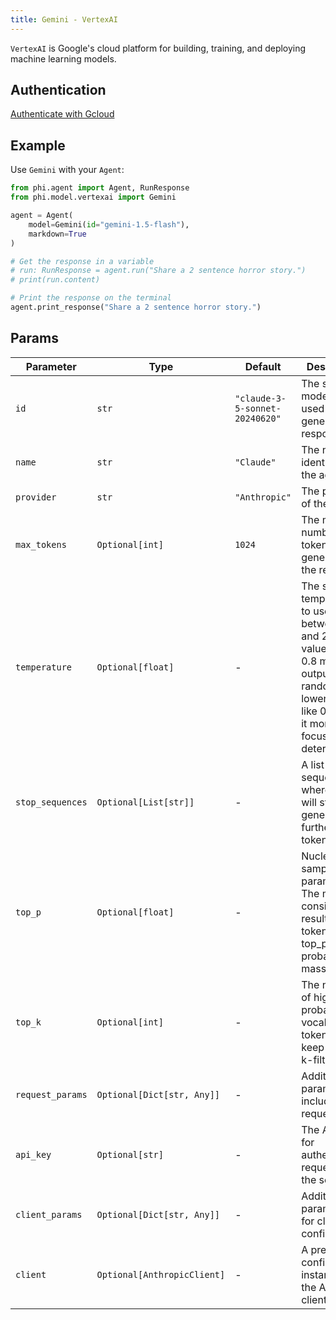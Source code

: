 ```yaml
---
title: Gemini - VertexAI
---
```


`VertexAI` is Google's cloud platform for building, training, and deploying machine learning models.

## Authentication

[Authenticate with Gcloud](https://cloud.google.com/vertex-ai/generative-ai/docs/start/quickstarts/quickstart-multimodal)

## Example

Use `Gemini` with your `Agent`:

<CodeGroup>

```python agent.py
from phi.agent import Agent, RunResponse
from phi.model.vertexai import Gemini

agent = Agent(
    model=Gemini(id="gemini-1.5-flash"),
    markdown=True
)

# Get the response in a variable
# run: RunResponse = agent.run("Share a 2 sentence horror story.")
# print(run.content)

# Print the response on the terminal
agent.print_response("Share a 2 sentence horror story.")
```

</CodeGroup>

## Params

| Parameter        | Type                        | Default                        | Description                                                                                                                                                               |
| ---------------- | --------------------------- | ------------------------------ | ------------------------------------------------------------------------------------------------------------------------------------------------------------------------- |
| `id`             | `str`                       | `"claude-3-5-sonnet-20240620"` | The specific model ID used for generating responses.                                                                                                                      |
| `name`           | `str`                       | `"Claude"`                     | The name identifier for the agent.                                                                                                                                        |
| `provider`       | `str`                       | `"Anthropic"`                  | The provider of the model.                                                                                                                                                |
| `max_tokens`     | `Optional[int]`             | `1024`                         | The maximum number of tokens to generate in the response.                                                                                                                 |
| `temperature`    | `Optional[float]`           | -                              | The sampling temperature to use, between 0 and 2. Higher values like 0.8 make the output more random, while lower values like 0.2 make it more focused and deterministic. |
| `stop_sequences` | `Optional[List[str]]`       | -                              | A list of sequences where the API will stop generating further tokens.                                                                                                    |
| `top_p`          | `Optional[float]`           | -                              | Nucleus sampling parameter. The model considers the results of the tokens with top_p probability mass.                                                                    |
| `top_k`          | `Optional[int]`             | -                              | The number of highest probability vocabulary tokens to keep for top-k-filtering.                                                                                          |
| `request_params` | `Optional[Dict[str, Any]]`  | -                              | Additional parameters to include in the request.                                                                                                                          |
| `api_key`        | `Optional[str]`             | -                              | The API key for authenticating requests to the service.                                                                                                                   |
| `client_params`  | `Optional[Dict[str, Any]]`  | -                              | Additional parameters for client configuration.                                                                                                                           |
| `client`         | `Optional[AnthropicClient]` | -                              | A pre-configured instance of the Anthropic client.                                                                                                                        |
